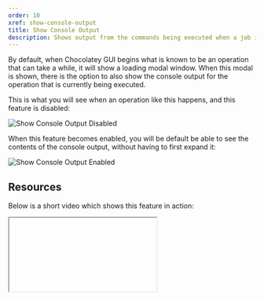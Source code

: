 ```yaml
---
order: 10
xref: show-console-output
title: Show Console Output
description: Shows output from the commands being executed when a job is running
---
```


By default, when Chocolatey GUI begins what is known to be an operation that can take a while, it will show a loading
modal window.  When this modal is shown, there is the option to also show the console output for the operation that is
currently being executed.

This is what you will see when an operation like this happens, and this feature is disabled:

![Show Console Output Disabled](/images/chocolatey-gui/feature_show_console_output_disabled.png "Show Console Output Disabled")

When this feature becomes enabled, you will be default be able to see the contents of the console output, without having
to first expand it:

![Show Console Output Enabled](/images/chocolatey-gui/feature_show_console_output_enabled.png "Show Console Output Enabled")

## Resources

Below is a short video which shows this feature in action:

<Iframe ratio="16x9" link="https://www.youtube.com/embed/Zsyr51jr4QY?list=PL84yg23i9GBjAMY0OfHfn-MH4rviaccuc" />

## Example

This feature can be enabled, for the currently logged in user, by running the following command:

```powershell
chocolateyguicli feature enable --name="'ShowConsoleOutput'"
```

This feature can be disabled, for the currently logged in user, by running the following command:

```powershell
chocolateyguicli feature disable --name="'ShowConsoleOutput'"
```

Or, to enable/disable it globally at the machine level, run the following commands:

```powershell
chocolateyguicli feature enable --name="'ShowConsoleOutput'" --global

chocolateyguicli feature disable --name="'ShowConsoleOutput'" --global
```

## Default Value

The default value for this feature is disabled.

## Availability

The ability to control this feature from the Chocolatey GUI Settings screen has existed since Chocolatey GUI v0.15.0.

The ability to control this feature from the command line using `chocolateyguicli` has existed since Chocolatey GUI
v0.17.0.
